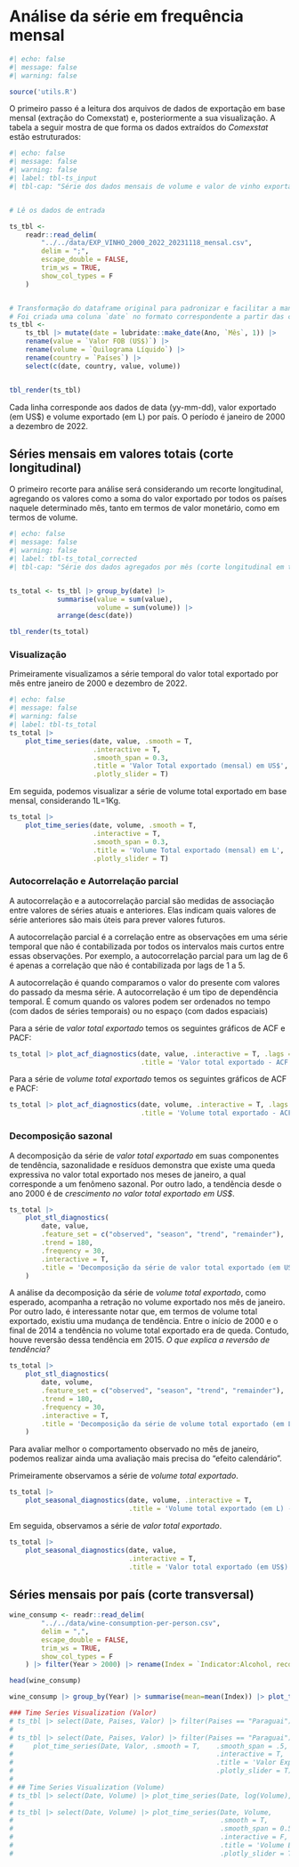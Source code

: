 # Análise da série em frequência mensal

```r
#| echo: false
#| message: false
#| warning: false

source('utils.R')

```

O primeiro passo é a leitura dos arquivos de dados de exportação em base mensal (extração do Comexstat) e, posteriormente a sua visualização.
A tabela a seguir mostra de que forma os dados extraídos do _Comexstat_ estão estruturados:

```r
#| echo: false
#| message: false
#| warning: false
#| label: tbl-ts_input
#| tbl-cap: "Série dos dados mensais de volume e valor de vinho exportado pelo Brasil - jan-2000 a dez-2022."


# Lê os dados de entrada

ts_tbl <-
    readr::read_delim(
        "../../data/EXP_VINHO_2000_2022_20231118_mensal.csv",
        delim = ";",
        escape_double = FALSE,
        trim_ws = TRUE,
        show_col_types = F
    )


# Transformação do dataframe original para padronizar e facilitar a manipulação
# Foi criada uma coluna `date` no formato correspondente a partir das colunas `Ano` e `Mês`      
ts_tbl <-
    ts_tbl |> mutate(date = lubridate::make_date(Ano, `Mês`, 1)) |>
    rename(value = `Valor FOB (US$)`) |>
    rename(volume = `Quilograma Líquido`) |>
    rename(country = `Países`) |>
    select(c(date, country, value, volume))  


tbl_render(ts_tbl)
```

Cada linha corresponde aos dados de data (yy-mm-dd), valor exportado (em US\$) e volume exportado (em L) por país. O período é janeiro de 2000 a dezembro de 2022.

## Séries mensais em valores totais (corte longitudinal)


O primeiro recorte para análise será considerando um recorte longitudinal, agregando os valores como a soma do valor exportado por todos os países naquele determinado mês, tanto em termos de valor monetário, como em termos de volume.

```r
#| echo: false
#| message: false
#| warning: false
#| label: tbl-ts_total_corrected
#| tbl-cap: "Série dos dados agregados por mês (corte longitudinal em termos totais)."


ts_total <- ts_tbl |> group_by(date) |> 
            summarise(value = sum(value), 
                      volume = sum(volume)) |> 
            arrange(desc(date))

tbl_render(ts_total)
```



### Visualização

Primeiramente visualizamos a série temporal do valor total exportado por mês entre janeiro de 2000 e dezembro de 2022.

```r
#| echo: false
#| message: false
#| warning: false
#| label: tbl-ts_total
ts_total |> 
    plot_time_series(date, value, .smooth = T, 
                     .interactive = T, 
                     .smooth_span = 0.3,
                     .title = 'Valor Total exportado (mensal) em US$',
                     .plotly_slider = T)


```

Em seguida, podemos visualizar a série de volume total exportado em base mensal, considerando 1L=1Kg.

```r

ts_total |> 
    plot_time_series(date, volume, .smooth = T, 
                     .interactive = T, 
                     .smooth_span = 0.3,
                     .title = 'Volume Total exportado (mensal) em L',
                     .plotly_slider = T)


```

### Autocorrelação e Autorrelação parcial

A autocorrelação e a autocorrelação parcial são medidas de associação entre valores de séries atuais e anteriores.
Elas indicam quais valores de série anteriores são mais úteis para prever valores futuros.

A autocorrelação parcial é a correlação entre as observações em uma série temporal que não é contabilizada por todos os intervalos mais curtos entre essas observações.
Por exemplo, a autocorrelação parcial para um lag de 6 é apenas a correlação que não é contabilizada por lags de 1 a 5.

A autocorrelação é quando comparamos o valor do presente com valores do passado da mesma série.
A autocorrelação é um tipo de dependência temporal.
É comum quando os valores podem ser ordenados no tempo (com dados de séries temporais) ou no espaço (com dados espaciais)

Para a série de *valor total exportado* temos os seguintes gráficos de ACF e PACF:

```r
ts_total |> plot_acf_diagnostics(date, value, .interactive = T, .lags = 1:60,
                                 .title = 'Valor total exportado - ACF e PACF.')

```

Para a série de *volume total exportado* temos os seguintes gráficos de ACF e PACF:

```r
ts_total |> plot_acf_diagnostics(date, volume, .interactive = T, .lags = 1:60,
                                 .title = 'Volume total exportado - ACF e PACF.')

```

### Decomposição sazonal

A decomposição da série de *valor total exportado* em suas componentes de tendência, sazonalidade e resíduos demonstra que existe uma queda expressiva no valor total exportado nos meses de janeiro, a qual corresponde a um fenômeno sazonal.
Por outro lado, a tendência desde o ano 2000 é de *crescimento no valor total exportado em US\$*.

```r

ts_total |> 
    plot_stl_diagnostics(
        date, value,
        .feature_set = c("observed", "season", "trend", "remainder"),
        .trend = 180,
        .frequency = 30,
        .interactive = T,
        .title = 'Decomposição da série de valor total exportado (em US$)'
    )

```

A análise da decomposição da série de *volume total exportado*, como esperado, acompanha a retração no volume exportado nos mês de janeiro.
Por outro lado, é interessante notar que, em termos de volume total exportado, existiu uma mudança de tendência.
Entre o início de 2000 e o final de 2014 a tendência no volume total exportado era de queda.
Contudo, houve reversão dessa tendência em 2015.
*O que explica a reversão de tendência?*

```r

ts_total |> 
    plot_stl_diagnostics(
        date, volume,
        .feature_set = c("observed", "season", "trend", "remainder"),
        .trend = 180,
        .frequency = 30,
        .interactive = T,
        .title = 'Decomposição da série de volume total exportado (em L)'
    )

```

Para avaliar melhor o comportamento observado no mês de janeiro, podemos realizar ainda uma avaliação mais precisa do "efeito calendário".

Primeiramente observamos a série de *volume total exportado*.

```r
ts_total |> 
    plot_seasonal_diagnostics(date, volume, .interactive = T, 
                              .title = 'Volume total exportado (em L) - diagnóstico sazonal.')
```

Em seguida, observamos a série de *valor total exportado*.

```r
ts_total |> 
    plot_seasonal_diagnostics(date, value, 
                              .interactive = T,
                              .title = 'Valor total exportado (em US$) - diagnóstico sazonal.')
```



## Séries mensais por país (corte transversal)

```r
wine_consump <- readr::read_delim(
        "../../data/wine-consumption-per-person.csv",
        delim = ",",
        escape_double = FALSE,
        trim_ws = TRUE,
        show_col_types = F
    ) |> filter(Year > 2000) |> rename(Index = `Indicator:Alcohol, recorded per capita (15+) consumption (in litres of pure alcohol) - Beverage Types:Wine`)

head(wine_consump)
```
```r

wine_consump |> group_by(Year) |> summarise(mean=mean(Index)) |> plot_time_series(Year, mean)

```



```r
### Time Series Visualization (Valor)
# ts_tbl |> select(Date, Paises, Valor) |> filter(Paises == "Paraguai") |> plot_time_series(Date, log(Valor), .smooth = F, .interactive = F)
#
# ts_tbl |> select(Date, Paises, Valor) |> filter(Paises == "Paraguai") |>
#     plot_time_series(Date, Valor, .smooth = T,    .smooth_span = .5,
#                                                   .interactive = T,
#                                                   .title = 'Valor Exportado em US$',
#                                                   .plotly_slider = T)
#
# ## Time Series Visualization (Volume)
# ts_tbl |> select(Date, Volume) |> plot_time_series(Date, log(Volume), .smooth = F, .interactive = F)
#
# ts_tbl |> select(Date, Volume) |> plot_time_series(Date, Volume,
#                                                    .smooth = T,
#                                                    .smooth_span = 0.5,
#                                                    .interactive = F,
#                                                    .title = 'Volume Exportado em L',
#                                                    .plotly_slider = T)
```
